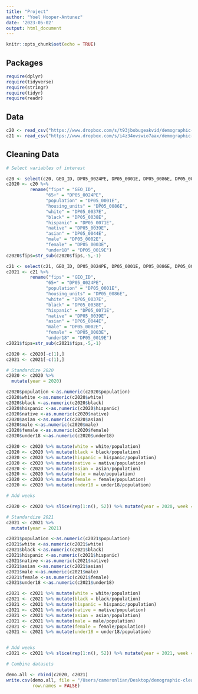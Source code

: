 ```yaml
---
title: "Project"
author: "Yoel Hooper-Antunez"
date: '2023-05-02'
output: html_document
---
```


```r
knitr::opts_chunk$set(echo = TRUE)
```

## Packages
```r
require(dplyr)
require(tidyverse)
require(stringr)
require(tidyr)
require(readr)
```


## Data
```r

c20 <- read_csv("https://www.dropbox.com/s/t93jbobugeakvid/demographic-and-housing-estimate-2020.csv?dl=1")
c21 <- read_csv("https://www.dropbox.com/s/i4z34ovswio7aax/demographic-and-housing-estimate-2021.csv?dl=1")

```

## Cleaning Data

```r
# Select variables of interest

c20 <- select(c20, GEO_ID, DP05_0024PE, DP05_0001E, DP05_0086E, DP05_0037E, DP05_0038E, DP05_0071E, DP05_0039E, DP05_0044E, DP05_0002E, DP05_0003E, DP05_0019E)
c2020 <- c20 %>% 
         rename("fips" = "GEO_ID",
               "65+" = "DP05_0024PE",
               "population" = "DP05_0001E",
               "housing_units" = "DP05_0086E",
               "white" = "DP05_0037E",
               "black" = "DP05_0038E",
               "hispanic" = "DP05_0071E",
               "native" = "DP05_0039E",
               "asian" = "DP05_0044E",
               "male" = "DP05_0002E",
               "female" = "DP05_0003E",
               "under18" = "DP05_0019E")
c2020$fips=str_sub(c2020$fips,-5,-1)

c21 <- select(c21, GEO_ID, DP05_0024PE, DP05_0001E, DP05_0086E, DP05_0037E, DP05_0038E, DP05_0071E, DP05_0039E, DP05_0044E, DP05_0002E, DP05_0003E, DP05_0019E)
c2021 <- c21 %>% 
         rename("fips" = "GEO_ID",
               "65+" = "DP05_0024PE",
               "population" = "DP05_0001E",
               "housing_units" = "DP05_0086E",
               "white" = "DP05_0037E",
               "black" = "DP05_0038E",
               "hispanic" = "DP05_0071E",
               "native" = "DP05_0039E",
               "asian" = "DP05_0044E",
               "male" = "DP05_0002E",
               "female" = "DP05_0003E",
               "under18" = "DP05_0019E")
c2021$fips=str_sub(c2021$fips,-5,-1)

c2020 <- c2020[-c(1),]
c2021 <- c2021[-c(1),]

# Standardize 2020
c2020 <- c2020 %>%
  mutate(year = 2020)

c2020$population <-as.numeric(c2020$population)
c2020$white <-as.numeric(c2020$white)
c2020$black <-as.numeric(c2020$black)
c2020$hispanic <-as.numeric(c2020$hispanic)
c2020$native <-as.numeric(c2020$native)
c2020$asian <-as.numeric(c2020$asian)
c2020$male <-as.numeric(c2020$male)
c2020$female <-as.numeric(c2020$female)
c2020$under18 <-as.numeric(c2020$under18)

c2020 <- c2020 %>% mutate(white = white/population)
c2020 <- c2020 %>% mutate(black = black/population)
c2020 <- c2020 %>% mutate(hispanic = hispanic/population)
c2020 <- c2020 %>% mutate(native = native/population)
c2020 <- c2020 %>% mutate(asian = asian/population)
c2020 <- c2020 %>% mutate(male = male/population)
c2020 <- c2020 %>% mutate(female = female/population)
c2020 <- c2020 %>% mutate(under18 = under18/population)

# Add weeks

c2020 <- c2020 %>% slice(rep(1:n(), 52)) %>% mutate(year = 2020, week = rep(1:52, each = 3221))

# Standardize 2021
c2021 <- c2021 %>%
  mutate(year = 2021)

c2021$population <-as.numeric(c2021$population)
c2021$white <-as.numeric(c2021$white)
c2021$black <-as.numeric(c2021$black)
c2021$hispanic <-as.numeric(c2021$hispanic)
c2021$native <-as.numeric(c2021$native)
c2021$asian <-as.numeric(c2021$asian)
c2021$male <-as.numeric(c2021$male)
c2021$female <-as.numeric(c2021$female)
c2021$under18 <-as.numeric(c2021$under18)

c2021 <- c2021 %>% mutate(white = white/population)
c2021 <- c2021 %>% mutate(black = black/population)
c2021 <- c2021 %>% mutate(hispanic = hispanic/population)
c2021 <- c2021 %>% mutate(native = native/population)
c2021 <- c2021 %>% mutate(asian = asian/population)
c2021 <- c2021 %>% mutate(male = male/population)
c2021 <- c2021 %>% mutate(female = female/population)
c2021 <- c2021 %>% mutate(under18 = under18/population)


# Add weeks
c2021 <- c2021 %>% slice(rep(1:n(), 52)) %>% mutate(year = 2021, week = rep(1:52, each = 3221))

# Combine datasets

demo.all <- rbind(c2020, c2021)
write.csv(demo.all, file = "/Users/cameronlian/Desktop/demographic-cleaned.csv", 
          row.names = FALSE)
```

